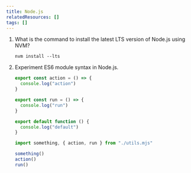 ```yaml
---
title: Node.js
relatedResources: []
tags: []
---
```


1. What is the command to install the latest LTS version of Node.js using NVM?

   <Solution>

   ```shell
   nvm install --lts
   ```

   </Solution>

2. Experiment ES6 module syntax in Node.js.

   <Solution>

   ```js nu fp=utils.mjs
   export const action = () => {
     console.log("action")
   }

   export const run = () => {
     console.log("run")
   }

   export default function () {
     console.log("default")
   }
   ```

   ```js nu fp=index.mjs
   import something, { action, run } from "./utils.mjs"

   something()
   action()
   run()
   ```

   </Solution>
